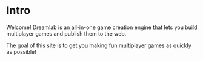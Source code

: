 # Intro

Welcome! Dreamlab is an all-in-one game creation engine that lets you build multiplayer games and publish them to the web.

The goal of this site is to get you making fun multiplayer games as quickly as possible!
